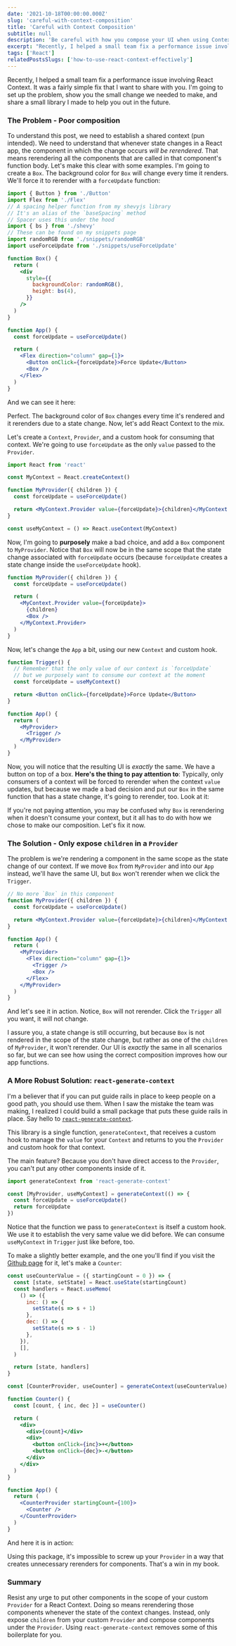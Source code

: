 ```yaml
---
date: '2021-10-18T00:00:00.000Z'
slug: 'careful-with-context-composition'
title: 'Careful with Context Composition'
subtitle: null
description: 'Be careful with how you compose your UI when using Context. You might be making a common mistake causing extra rerenders.'
excerpt: "Recently, I helped a small team fix a performance issue involving React Context. It was a fairly simple fix that I want to share with you. I'm going to set up the problem, show you the small change we needed to make, and share a small library I made to help you out in the future."
tags: ['React']
relatedPostsSlugs: ['how-to-use-react-context-effectively']
---
```



Recently, I helped a small team fix a performance issue involving React Context. It was a fairly simple fix that I want to share with you. I'm going to set up the problem, show you the small change we needed to make, and share a small library I made to help you out in the future.

### The Problem - Poor composition

To understand this post, we need to establish a shared context (pun intended). We need to understand that whenever state changes in a React app, the component in which the change occurs _will be rerendered_. That means rerendering all the components that are called in that component's function body. Let's make this clear with some examples. I'm going to create a `Box`. The background color for `Box` will change every time it renders. We'll force it to rerender with a `forceUpdate` function:

```jsx
import { Button } from './Button'
import Flex from './Flex'
// A spacing helper function from my shevyjs library
// It's an alias of the `baseSpacing` method
// Spacer uses this under the hood
import { bs } from './shevy'
// These can be found on my snippets page
import randomRGB from './snippets/randomRGB'
import useForceUpdate from './snippets/useForceUpdate'

function Box() {
  return (
    <div
      style={{
        backgroundColor: randomRGB(),
        height: bs(4),
      }}
    />
  )
}

function App() {
  const forceUpdate = useForceUpdate()

  return (
    <Flex direction="column" gap={1}>
      <Button onClick={forceUpdate}>Force Update</Button>
      <Box />
    </Flex>
  )
}
```

And we can see it here:

<OffsetWrap>
  <Example1 client:only="react" />
</OffsetWrap>

Perfect. The background color of `Box` changes every time it's rendered and it rerenders due to a state change. Now, let's add React Context to the mix.

Let's create a `Context`, `Provider`, and a custom hook for consuming that context. We're going to use `forceUpdate` as the only `value` passed to the `Provider`.

```jsx
import React from 'react'

const MyContext = React.createContext()

function MyProvider({ children }) {
  const forceUpdate = useForceUpdate()

  return <MyContext.Provider value={forceUpdate}>{children}</MyContext.Provider>
}

const useMyContext = () => React.useContext(MyContext)
```

Now, I'm going to **purposely** make a bad choice, and add a `Box` component to `MyProvider`. Notice that `Box` will now be in the same scope that the state change associated with `forceUpdate` occurs (because `forceUpdate` creates a state change inside the `useForceUpdate` hook).

```jsx
function MyProvider({ children }) {
  const forceUpdate = useForceUpdate()

  return (
    <MyContext.Provider value={forceUpdate}>
      {children}
      <Box />
    </MyContext.Provider>
  )
}
```

Now, let's change the `App` a bit, using our new `Context` and custom hook.

```jsx
function Trigger() {
  // Remember that the only value of our context is `forceUpdate`
  // but we purposely want to consume our context at the moment
  const forceUpdate = useMyContext()

  return <Button onClick={forceUpdate}>Force Update</Button>
}

function App() {
  return (
    <MyProvider>
      <Trigger />
    </MyProvider>
  )
}
```

Now, you will notice that the resulting UI is _exactly_ the same. We have a button on top of a box. **Here's the thing to pay attention to**: Typically, only consumers of a context will be forced to rerender when the context `value` updates, but because we made a bad decision and put our `Box` in the same function that has a state change, it's going to rerender, too. Look at it:

<OffsetWrap>
  <Example2 client:only="react" />
</OffsetWrap>

If you're not paying attention, you may be confused why `Box` is rerendering when it doesn't consume your context, but it all has to do with how we chose to make our composition. Let's fix it now.

### The Solution - Only expose `children` in a `Provider`

The problem is we're rendering a component in the same scope as the state change of our context. If we move `Box` from `MyProvider` and into our `App` instead, we'll have the same UI, but `Box` won't rerender when we click the `Trigger`.

```jsx
// No more `Box` in this component
function MyProvider({ children }) {
  const forceUpdate = useForceUpdate()

  return <MyContext.Provider value={forceUpdate}>{children}</MyContext.Provider>
}

function App() {
  return (
    <MyProvider>
      <Flex direction="column" gap={1}>
        <Trigger />
        <Box />
      </Flex>
    </MyProvider>
  )
}
```

And let's see it in action. Notice, `Box` will not rerender. Click the `Trigger` all you want, it will not change.

<OffsetWrap>
  <Example3 client:only="react" />
</OffsetWrap>

I assure you, a state change is still occurring, but because `Box` is not rendered in the scope of the state change, but rather as one of the `children` of `MyProvider`, it won't rerender. Our UI is _exactly_ the same in all scenarios so far, but we can see how using the correct composition improves how our app functions.

### A More Robust Solution: `react-generate-context`

I'm a believer that if you can put guide rails in place to keep people on a good path, you should use them. When I saw the mistake the team was making, I realized I could build a small package that puts these guide rails in place. Say hello to [`react-generate-context`](https://github.com/kyleshevlin/react-generate-context).

This library is a single function, `generateContext`, that receives a custom hook to manage the `value` for your `Context` and returns to you the `Provider` and custom hook for that context.

The main feature? Because you don't have direct access to the `Provider`, you can't put any other components inside of it.

```javascript
import generateContext from 'react-generate-context'

const [MyProvider, useMyContext] = generateContext(() => {
  const forceUpdate = useForceUpdate()
  return forceUpdate
})
```

Notice that the function we pass to `generateContext` is itself a custom hook. We use it to establish the very same value we did before. We can consume `useMyContext` in `Trigger` just like before, too.

To make a slightly better example, and the one you'll find if you visit the [Github page](https://github.com/kyleshevlin/react-generate-context) for it, let's make a `Counter`:

```jsx
const useCounterValue = ({ startingCount = 0 }) => {
  const [state, setState] = React.useState(startingCount)
  const handlers = React.useMemo(
    () => ({
      inc: () => {
        setState(s => s + 1)
      },
      dec: () => {
        setState(s => s - 1)
      },
    }),
    [],
  )

  return [state, handlers]
}

const [CounterProvider, useCounter] = generateContext(useCounterValue)

function Counter() {
  const [count, { inc, dec }] = useCounter()

  return (
    <div>
      <div>{count}</div>
      <div>
        <button onClick={inc}>+</button>
        <button onClick={dec}>-</button>
      </div>
    </div>
  )
}

function App() {
  return (
    <CounterProvider startingCount={100}>
      <Counter />
    </CounterProvider>
  )
}
```

And here it is in action:

<OffsetWrap>
  <Counter client:only="react" />
</OffsetWrap>

Using this package, it's impossible to screw up your `Provider` in a way that creates unnecessary rerenders for components. That's a win in my book.

### Summary

Resist any urge to put other components in the scope of your custom `Provider` for a React Context. Doing so means rerendering those components whenever the state of the context changes. Instead, only expose `children` from your custom `Provider` and compose components under the `Provider`. Using `react-generate-context` removes some of this boilerplate for you.
